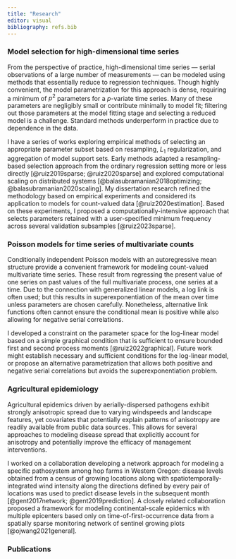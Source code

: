 ```yaml
---
title: "Research"
editor: visual
bibliography: refs.bib
---
```


### Model selection for high-dimensional time series

From the perspective of practice, high-dimensional time series --- serial observations of a large number of measurements --- can be modeled using methods that essentially reduce to regression techniques. Though highly convenient, the model parametrization for this approach is dense, requiring a minimum of $p^2$ parameters for a $p$-variate time series. Many of these parameters are negligibly small or contribute minimally to model fit; filtering out those parameters at the model fitting stage and selecting a reduced model is a challenge. Standard methods underperform in practice due to dependence in the data.

I have a series of works exploring empirical methods of selecting an appropriate parameter subset based on resampling, $L_1$ regularization, and aggregation of model support sets. Early methods adapted a resampling-based selection approach from the ordinary regression setting more or less directly [@ruiz2019sparse; @ruiz2020sparse] and explored computational scaling on distributed systems [@balasubramanian2018optimizing; @balasubramanian2020scaling]. My dissertation research refined the methodology based on empirical experiments and considered its application to models for count-valued data [@ruiz2020estimation]. Based on these experiments, I proposed a computationally-intensive approach that selects parameters retained with a user-specified minimum frequency across several validation subsamples [@ruiz2023sparse].

### Poisson models for time series of multivariate counts

Conditionally independent Poisson models with an autoregressive mean structure provide a convenient framework for modeling count-valued multivariate time series. These result from regressing the present value of one series on past values of the full multivariate process, one series at a time. Due to the connection with generalized linear models, a log link is often used; but this results in superexponentiation of the mean over time unless parameters are chosen carefully. Nonetheless, alternative link functions often cannot ensure the conditional mean is positive while also allowing for negative serial correlations.

I developed a constraint on the parameter space for the log-linear model based on a simple graphical condition that is sufficient to ensure bounded first and second process moments [@ruiz2022graphical]. Future work might establish necessary and sufficient conditions for the log-linear model, or propose an alternative parametrization that allows both positive and negative serial correlations but avoids the superexponentiation problem.

### Agricultural epidemiology

Agricultural epidemics driven by aerially-dispersed pathogens exhibit strongly anisotropic spread due to varying windspeeds and landscape features, yet covariates that potentially explain patterns of anisotropy are readily available from public data sources. This allows for several approaches to modeling disease spread that explicitly account for anisotropy and potentially improve the efficacy of management interventions.

I worked on a collaboration developing a network approach for modeling a specific pathosystem among hop farms in Western Oregon: disease levels obtained from a census of growing locations along with spatiotemporally-integrated wind intensity along the directions defined by every pair of locations was used to predict disease levels in the subsequent month [@gent2017network; @gent2019prediction]. A closely related collaboration proposed a framework for modeling continental-scale epidemics with multiple epicenters based only on time-of-first-occurrence data from a spatially sparse monitoring network of sentinel growing plots [@ojwang2021general].

### Publications
